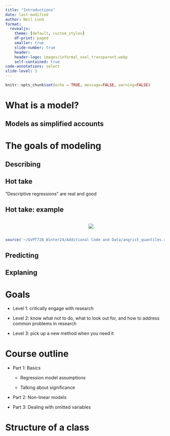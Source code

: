```yaml
---
title: "Introductions"
date: last-modified
author: Neil Lund
format:
  revealjs:
    theme: [default, custom_styles]
    df-print: paged
    smaller: true
    slide-number: true
    header: 
    header-logo: images/informal_seal_transparent.webp
    self-contained: true
code-annotations: select
slide-level: 3
---
```


```r
knitr::opts_chunk$set(echo = TRUE, message=FALSE, warning=FALSE)
```

# What is a model?

## Models as simplified accounts

# The goals of modeling

## Describing

## Hot take

"Descriptive regressions" are real and good

## Hot take: example

::::: columns
::: {.column width="50%"}

:::

::: {.column width="50%"}
![](images/angrist_quantiles.png)

:::
:::::


```r
source('~/GVPT728_Winter24/Additional Code and Data/angrist_quantiles.r')

```

## Predicting

## Explaning

# Goals

-   Level 1: critically engage with research

-   Level 2: know what not to do, what to look out for, and how to address common problems in research

-   Level 3: pick up a new method when you need it

# Course outline

-   Part 1: Basics

    -   Regression model assumptions

    -   Talking about significance

-   Part 2: Non-linear models

-   Part 3: Dealing with omitted variables

# Structure of a class
